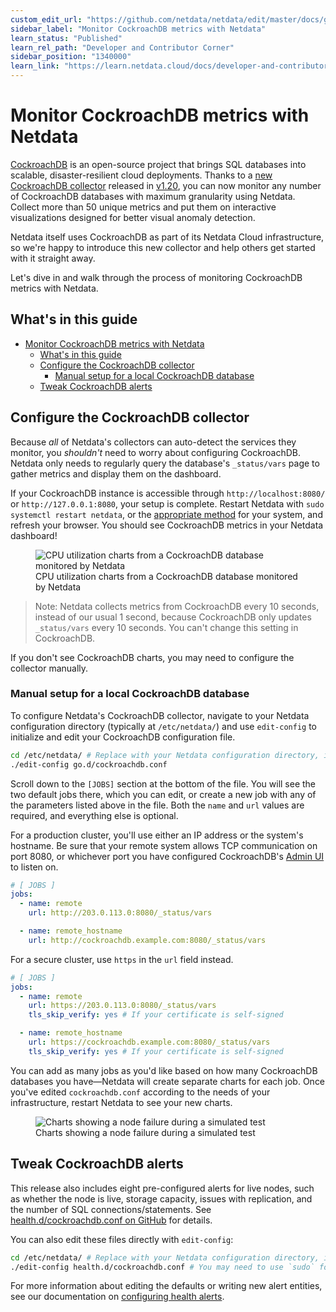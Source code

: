 ```yaml
---
custom_edit_url: "https://github.com/netdata/netdata/edit/master/docs/guides/monitor-cockroachdb.md"
sidebar_label: "Monitor CockroachDB metrics with Netdata"
learn_status: "Published"
learn_rel_path: "Developer and Contributor Corner"
sidebar_position: "1340000"
learn_link: "https://learn.netdata.cloud/docs/developer-and-contributor-corner/monitor-cockroachdb-metrics-with-netdata"
---
```



# Monitor CockroachDB metrics with Netdata

[CockroachDB](https://github.com/cockroachdb/cockroach) is an open-source project that brings SQL databases into
scalable, disaster-resilient cloud deployments. Thanks to
a [new CockroachDB collector](/docs/collecting-metrics/databases/cockroachdb)
released in
[v1.20](https://blog.netdata.cloud/posts/release-1.20/), you can now monitor any number of CockroachDB databases with
maximum granularity using Netdata. Collect more than 50 unique metrics and put them on interactive visualizations
designed for better visual anomaly detection.

Netdata itself uses CockroachDB as part of its Netdata Cloud infrastructure, so we're happy to introduce this new
collector and help others get started with it straight away.

Let's dive in and walk through the process of monitoring CockroachDB metrics with Netdata.

## What's in this guide

- [Monitor CockroachDB metrics with Netdata](#monitor-cockroachdb-metrics-with-netdata)
  - [What's in this guide](#whats-in-this-guide)
  - [Configure the CockroachDB collector](#configure-the-cockroachdb-collector)
    - [Manual setup for a local CockroachDB database](#manual-setup-for-a-local-cockroachdb-database)
  - [Tweak CockroachDB alerts](#tweak-cockroachdb-alerts)

## Configure the CockroachDB collector

Because _all_ of Netdata's collectors can auto-detect the services they monitor, you _shouldn't_ need to worry about
configuring CockroachDB. Netdata only needs to regularly query the database's `_status/vars` page to gather metrics and
display them on the dashboard.

If your CockroachDB instance is accessible through `http://localhost:8080/` or `http://127.0.0.1:8080`, your setup is
complete. Restart Netdata with `sudo systemctl restart netdata`, or the [appropriate
method](/docs/netdata-agent/installation#maintaining-a-netdata-agent-installation) for your system, and refresh your browser. You should see CockroachDB
metrics in your Netdata dashboard!

<figure>
  <img src="https://user-images.githubusercontent.com/1153921/73564467-d7e36b00-441c-11ea-9ec9-b5d5ea7277d4.png" alt="CPU utilization charts from a CockroachDB database monitored by Netdata" />
  <figcaption>CPU utilization charts from a CockroachDB database monitored by Netdata</figcaption>
</figure>

> Note: Netdata collects metrics from CockroachDB every 10 seconds, instead of our usual 1 second, because CockroachDB
> only updates `_status/vars` every 10 seconds. You can't change this setting in CockroachDB.

If you don't see CockroachDB charts, you may need to configure the collector manually.

### Manual setup for a local CockroachDB database

To configure Netdata's CockroachDB collector, navigate to your Netdata configuration directory (typically at
`/etc/netdata/`) and use `edit-config` to initialize and edit your CockroachDB configuration file.

```bash
cd /etc/netdata/ # Replace with your Netdata configuration directory, if not /etc/netdata/
./edit-config go.d/cockroachdb.conf
```

Scroll down to the `[JOBS]` section at the bottom of the file. You will see the two default jobs there, which you can
edit, or create a new job with any of the parameters listed above in the file. Both the `name` and `url` values are
required, and everything else is optional.

For a production cluster, you'll use either an IP address or the system's hostname. Be sure that your remote system
allows TCP communication on port 8080, or whichever port you have configured CockroachDB's 
[Admin UI](https://www.cockroachlabs.com/docs/stable/monitoring-and-alerting.html#prometheus-endpoint) to listen on.

```yaml
# [ JOBS ]
jobs:
  - name: remote
    url: http://203.0.113.0:8080/_status/vars

  - name: remote_hostname
    url: http://cockroachdb.example.com:8080/_status/vars
```

For a secure cluster, use `https` in the `url` field instead.

```yaml
# [ JOBS ]
jobs:
  - name: remote
    url: https://203.0.113.0:8080/_status/vars
    tls_skip_verify: yes # If your certificate is self-signed

  - name: remote_hostname
    url: https://cockroachdb.example.com:8080/_status/vars
    tls_skip_verify: yes # If your certificate is self-signed
```

You can add as many jobs as you'd like based on how many CockroachDB databases you have—Netdata will create separate
charts for each job. Once you've edited `cockroachdb.conf` according to the needs of your infrastructure, restart
Netdata to see your new charts.

<figure>
  <img src="https://user-images.githubusercontent.com/1153921/73564469-d7e36b00-441c-11ea-8333-02ba0e1c294c.png" alt="Charts showing a node failure during a simulated test" />
  <figcaption>Charts showing a node failure during a simulated test</figcaption>
</figure>

## Tweak CockroachDB alerts

This release also includes eight pre-configured alerts for live nodes, such as whether the node is live, storage
capacity, issues with replication, and the number of SQL connections/statements. See [health.d/cockroachdb.conf on
GitHub](https://raw.githubusercontent.com/netdata/netdata/master/src/health/health.d/cockroachdb.conf) for details.

You can also edit these files directly with `edit-config`:

```bash
cd /etc/netdata/ # Replace with your Netdata configuration directory, if not /etc/netdata/
./edit-config health.d/cockroachdb.conf # You may need to use `sudo` for write privileges
```

For more information about editing the defaults or writing new alert entities, see our documentation on [configuring health alerts](/docs/alerts-&-notifications/alert-configuration-reference).

